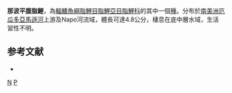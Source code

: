 {{Speciesbox 
| taxon = Phenacogaster napoatilis
| status = NE
| status_system = IUCN3.1
| authority = [[Lucena|Lucena]] & [[Malabarba|Malabarba]], 2010
| synonyms = 
}}
'''那波平腹脂鯉'''，為[[輻鰭魚綱|輻鰭魚綱]][[脂鯉目|脂鯉目]][[脂鯉亞目|脂鯉亞目]][[脂鯉科|脂鯉科]]的其中一個[[種|種]]。分布於[[南美洲|南美洲]][[厄瓜多|厄瓜多]][[亞馬遜河|亞馬遜河]]上游及Napo河流域，體長可達4.8公分，棲息在底中層水域，生活習性不明。

==参考文献==
{{refbegin}}
*{{FishBase_species|genus=Phenacogaster|species=napoatilis|year=2014|month=1}}
{{refend}}

{{Taxonbar|from=Q5702578}}

[[Category:平腹脂鯉屬|N]]
[[Category:2010年描述的鱼类|P]]

{{魚類小作品}}